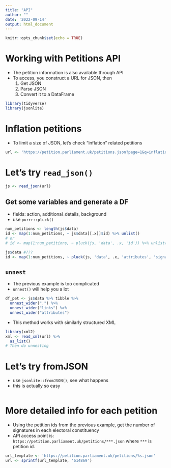 ```yaml
---
title: "API"
author: ""
date: '2022-09-14'
output: html_document
---
```


```r
knitr::opts_chunk$set(echo = TRUE)
```

# Working with Petitions API

- The petition information is also available through API
- To access, you construct a URL for JSON, then
  1. Get JSON
  2. Parse JSON
  3. Convert it to a DataFrame




```r
library(tidyverse)
library(jsonlite)

```

# Inflation petitions

- To limit a size of JSON, let's check "inflation" related petitions


```r
url <- 'https://petition.parliament.uk/petitions.json?page=1&q=inflation&state=open'

```


# Let's try `read_json()` 

```r
js <- read_json(url)
```



## Get some variables and generate a DF

- fields: action, additional_details, background
- use `purrr::pluck()`


```r
num_petitions <- length(js$data)
id <- map(1:num_petitions, ~ js$data[[.x]]$id) %>% unlist()
# or
# id <- map(1:num_petitions, ~ pluck(js, 'data', .x, 'id')) %>% unlist()

js$data #???
id <- map(1:num_petitions, ~ pluck(js, 'data', .x, 'attributes', 'signature_count')) %>% unlist()


```

## `unnest`

- The previous example is too complicated
- `unnest()` will help you a lot

```r
df_pet <- js$data %>% tibble %>% 
  unnest_wider(".") %>% 
  unnest_wider("links") %>% 
  unnest_wider("attributes")
```

- This method works with similarly structured XML


```r
library(xml2)
xml <- read_xml(url) %>% 
  as_list()
# Then do unnesting
```



# Let's try fromJSON

- use `jsonlite::fromJSON()`, see what happens
- this is actually so easy

```r

```


# More detailed info for each petition

- Using the petition ids from the previous example, get the number of signatures in each electoral constituency
- API access point is: `https://petition.parliament.uk/petitions/***.json` where `***` is petition id.

```r
url_template <- 'https://petition.parliament.uk/petitions/%s.json'
url <- sprintf(url_template, '614869')
```


```r

```
